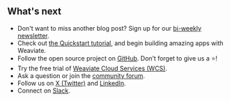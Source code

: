 ## What's next

- Don't want to miss another blog post? Sign up for our [bi-weekly newsletter](https://newsletter.weaviate.io/). 
- Check out [the Quickstart tutorial](/developers/weaviate/quickstart), and begin building amazing apps with Weaviate.
- Follow the open source project on [GitHub](https://github.com/weaviate/weaviate). Don’t forget to give us a ⭐️!
- Try the free trial of [Weaviate Cloud Services (WCS)](/developers/wcs/guides/create-instance.mdx).
- Ask a question or join the [community forum](https://forum.weaviate.io).
- Follow us on [X (Twitter)](https://twitter.com/weaviate_io) and [LinkedIn](https://www.linkedin.com/company/weaviate-io/).
- Connect on [Slack](https://weaviate.io/slack).



<GiscusBlogPostComment />

